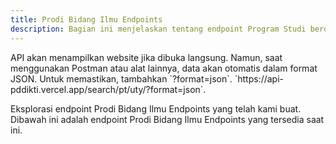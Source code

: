 ```yaml
---
title: Prodi Bidang Ilmu Endpoints
description: Bagian ini menjelaskan tentang endpoint Program Studi berdasarkan Bidang Ilmu yang tersedia.
---
```


<Note type="danger" title="Perhatian">
 API akan menampilkan website jika dibuka langsung. Namun, saat menggunakan Postman atau alat lainnya, data akan otomatis dalam format JSON. Untuk memastikan, tambahkan `?format=json`.
</Note>

<Note type="success" title="Contoh">
 `https://api-pddikti.vercel.app/search/pt/uty/?format=json`.
</Note>

Eksplorasi endpoint Prodi Bidang Ilmu Endpoints yang telah kami buat. Dibawah ini adalah endpoint Prodi Bidang Ilmu Endpoints yang tersedia saat ini.

<Outlet path="/getting-started/prodi-bidang-ilmu" />